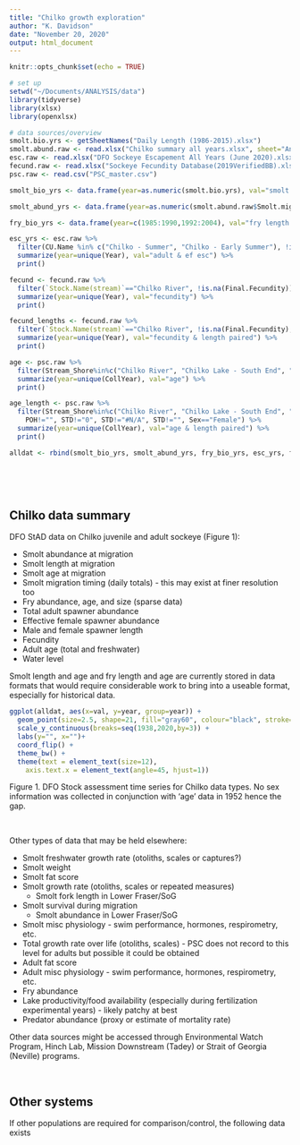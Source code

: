 ```yaml
---
title: "Chilko growth exploration"
author: "K. Davidson"
date: "November 20, 2020"
output: html_document
---
```


```r
knitr::opts_chunk$set(echo = TRUE)

# set up
setwd("~/Documents/ANALYSIS/data")
library(tidyverse)
library(xlsx)
library(openxlsx)

# data sources/overview 
smolt.bio.yrs <- getSheetNames("Daily Length (1986-2015).xlsx")
smolt.abund.raw <- read.xlsx("Chilko summary all years.xlsx", sheet="Annual outmigration")
esc.raw <- read.xlsx("DFO Sockeye Escapement All Years (June 2020).xlsx", sheet="SKAll")
fecund.raw <- read.xlsx("Sockeye Fecundity Database(2019VerifiedBB).xlsx", sheet="Data")
psc.raw <- read.csv("PSC_master.csv")
```

```r
smolt_bio_yrs <- data.frame(year=as.numeric(smolt.bio.yrs), val="smolt biodata")

smolt_abund_yrs <- data.frame(year=as.numeric(smolt.abund.raw$Smolt.migration.year[1:68]), val="smolt abundance")

fry_bio_yrs <- data.frame(year=c(1985:1990,1992:2004), val="fry length & weight")  #data drive access different folders

esc_yrs <- esc.raw %>% 
  filter(CU.Name %in% c("Chilko - Summer", "Chilko - Early Summer"), !is.na(Total), !is.na(eff_fem)) %>%
  summarize(year=unique(Year), val="adult & ef esc") %>% 
  print()

fecund <- fecund.raw %>%
  filter(`Stock.Name(stream)`=="Chilko River", !is.na(Final.Fecundity)) %>%
  summarize(year=unique(Year), val="fecundity") %>% 
  print()

fecund_lengths <- fecund.raw %>% 
  filter(`Stock.Name(stream)`=="Chilko River", !is.na(Final.Fecundity), !is.na(Std.Length), Std.Length!=0.0) %>% 
  summarize(year=unique(Year), val="fecundity & length paired") %>%
  print()

age <- psc.raw %>% 
  filter(Stream_Shore%in%c("Chilko River", "Chilko Lake - South End", "Chilko Lake - North End"), TotalAge>=3, TotalAge<=5, Sex=="Female") %>% 
  summarize(year=unique(CollYear), val="age") %>% 
  print()

age_length <- psc.raw %>%
  filter(Stream_Shore%in%c("Chilko River", "Chilko Lake - South End", "Chilko Lake - North End"), TotalAge>=3, TotalAge<=5, POH!="0", POH!="#N/A",
    POH!="", STD!="0", STD!="#N/A", STD!="", Sex=="Female") %>% 
  summarize(year=unique(CollYear), val="age & length paired") %>%
  print()

alldat <- rbind(smolt_bio_yrs, smolt_abund_yrs, fry_bio_yrs, esc_yrs, fecund, fecund_lengths, age, age_length)
```

<br>

<br>

## Chilko data summary ##

DFO StAD data on Chilko juvenile and adult sockeye (Figure 1):

* Smolt abundance at migration
* Smolt length at migration
* Smolt age at migration
* Smolt migration timing (daily totals) - this may exist at finer resolution too
* Fry abundance, age, and size (sparse data)
* Total adult spawner abundance
* Effective female spawner abundance
* Male and female spawner length
* Fecundity
* Adult age (total and freshwater)
* Water level

Smolt length and age and fry length and age are currently stored in data formats that would require considerable work to bring into a useable format, especially for historical data. 

```r
ggplot(alldat, aes(x=val, y=year, group=year)) +
  geom_point(size=2.5, shape=21, fill="gray60", colour="black", stroke=1) +
  scale_y_continuous(breaks=seq(1938,2020,by=3)) +
  labs(y="", x="")+
  coord_flip() +
  theme_bw() +
  theme(text = element_text(size=12),
    axis.text.x = element_text(angle=45, hjust=1))
```

Figure 1. DFO Stock assessment time series for Chilko data types. No sex information was collected in conjunction with 'age' data in 1952 hence the gap.

<br> 

Other types of data that may be held elsewhere: 

* Smolt freshwater growth rate (otoliths, scales or captures?)
* Smolt weight
* Smolt fat score
* Smolt growth rate (otoliths, scales or repeated measures) 
    - Smolt fork length in Lower Fraser/SoG
* Smolt survival during migration
    - Smolt abundance in Lower Fraser/SoG
* Smolt misc physiology - swim performance, hormones, respirometry, etc.
* Total growth rate over life (otoliths, scales) - PSC does not record to this level for adults but possible it could be obtained
* Adult fat score
* Adult misc physiology - swim performance, hormones, respirometry, etc.
* Fry abundance
* Lake productivity/food availability (especially during fertilization experimental years) - likely patchy at best
* Predator abundance (proxy or estimate of mortality rate)

Other data sources might be accessed through Environmental Watch Program, Hinch Lab, Mission Downstream (Tadey) or Strait of Georgia (Neville) programs. 

<br>

## Other systems ##

If other populations are required for comparison/control, the following data exists









